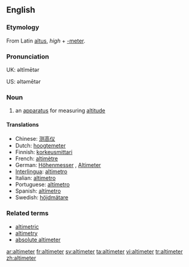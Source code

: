 ==English==

===Etymology===
From Latin [[altus]], ''high'' + [[-meter]].

===Pronunciation===
UK: əltĭmētər

US: əltəmētər

===Noun===
{{en-noun}}

# an [[apparatus]] for measuring [[altitude]]

====Translations====
*Chinese: [[测高仪]]
*Dutch: [[hoogtemeter]] {{m}}
*Finnish: [[korkeusmittari]]
*French: [[altimètre]] {{m}}
*German: [[Höhenmesser]] {{m}}, [[Altimeter]] {{n}}
*[[Interlingua]]: [[altimetro]]
*Italian: [[altimetro]]
*Portuguese: [[altímetro]]
*Spanish: [[altímetro]]
*Swedish: [[höjdmätare]] {{c}}

===Related terms===
*[[altimetric]]
*[[altimetry]]
*[[absolute altimeter]]

[[ar:altimeter]]
[[fr:altimeter]]
[[sv:altimeter]]
[[ta:altimeter]]
[[vi:altimeter]]
[[tr:altimeter]]
[[zh:altimeter]]